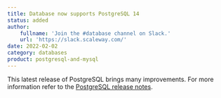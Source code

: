 ```yaml
---
title: Database now supports PostgreSQL 14
status: added
author:
    fullname: 'Join the #database channel on Slack.'
    url: 'https://slack.scaleway.com/'
date: 2022-02-02
category: databases
product: postgresql-and-mysql
---
```


This latest release of PostgreSQL brings many improvements. For more information refer to the [PostgreSQL release notes](https://www.postgresql.org/about/news/postgresql-14-released-2318/).